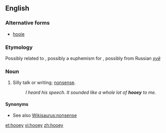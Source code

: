 ==English==

===Alternative forms===
* [[hooie]]

===Etymology===
Possibly related to {{term|phooey}}, possibly a euphemism for {{term|horseshit}}, possibly from Russian ''[[хуй#Russian|хуй]]''

===Noun===
{{en-noun|-}}

# {{slang}} Silly talk or writing; [[nonsense]].
#: ''I heard his speech. It sounded like a whole lot of '''hooey''' to me.''

====Synonyms====
* See also [[Wikisaurus:nonsense]]

[[et:hooey]]
[[vi:hooey]]
[[zh:hooey]]